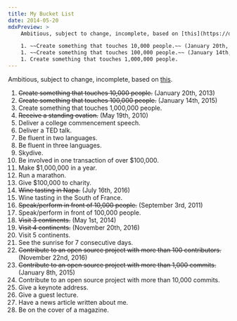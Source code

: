 ```yaml
---
title: My Bucket List
date: 2014-05-20
mdxPreview: >
    Ambitious, subject to change, incomplete, based on [this](https://dcurt.is/bucket-list).

    1. ~~Create something that touches 10,000 people.~~ (January 20th, 2013)
    1. ~~Create something that touches 100,000 people.~~ (January 14th, 2015)
    1. Create something that touches 1,000,000 people.
---
```


Ambitious, subject to change, incomplete, based on [this](https://dcurt.is/bucket-list).

1. ~~Create something that touches 10,000 people.~~ (January 20th, 2013)
1. ~~Create something that touches 100,000 people.~~ (January 14th, 2015)
1. Create something that touches 1,000,000 people.
1. ~~Receive a standing ovation.~~ (May 19th, 2010)
1. Deliver a college commencement speech.
1. Deliver a TED talk.
1. Be fluent in two languages.
1. Be fluent in three languages.
1. Skydive.
1. Be involved in one transaction of over $100,000.
1. Make $1,000,000 in a year.
1. Run a marathon.
1. Give $100,000 to charity.
1. ~~Wine tasting in Napa.~~ (July 16th, 2016)
1. Wine tasting in the South of France.
1. ~~Speak/perform in front of 10,000 people.~~ (September 3rd, 2011)
1. Speak/perform in front of 100,000 people.
1. ~~Visit 3 continents.~~ (May 1st, 2014)
1. ~~Visit 4 continents.~~ (November 20th, 2016)
1. Visit 5 continents.
1. See the sunrise for 7 consecutive days.
1. ~~Contribute to an open source project with more than 100 contributors.~~ (November 22nd, 2016)
1. ~~Contribute to an open source project with more than 1,000 commits.~~ (January 8th, 2015)
1. Contribute to an open source project with more than 10,000 commits.
1. Give a keynote address.
1. Give a guest lecture.
1. Have a news article written about me.
1. Be on the cover of a magazine.
